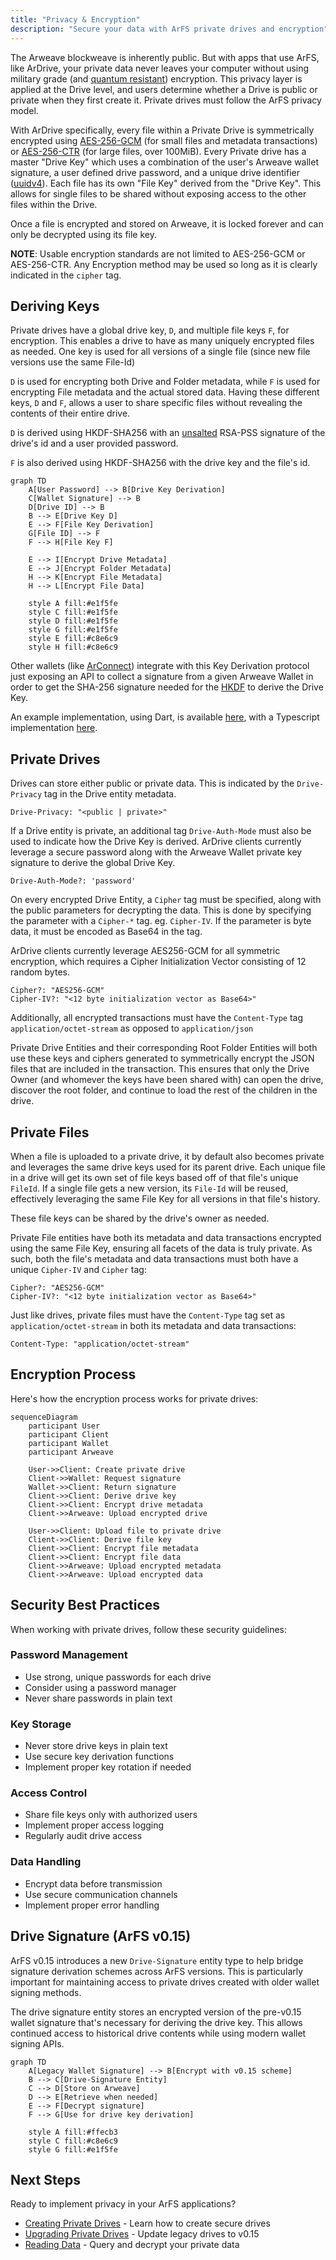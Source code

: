```yaml
---
title: "Privacy & Encryption"
description: "Secure your data with ArFS private drives and encryption"
---
```


The Arweave blockweave is inherently public. But with apps that use ArFS, like ArDrive, your private data never leaves your computer without using military grade (and [quantum resistant](https://blog.boot.dev/cryptography/is-aes-256-quantum-resistant/#:~:text=Symmetric%20encryption%2C%20or%20more%20specifically,key%20sizes%20are%20large%20enough)) encryption. This privacy layer is applied at the Drive level, and users determine whether a Drive is public or private when they first create it. Private drives must follow the ArFS privacy model.

With ArDrive specifically, every file within a Private Drive is symmetrically encrypted using [AES-256-GCM](https://iopscience.iop.org/article/10.1088/1742-6596/1019/1/012008/pdf) (for small files and metadata transactions) or [AES-256-CTR](https://xilinx.github.io/Vitis_Libraries/security/2020.1/guide_L1/internals/ctr.html) (for large files, over 100MiB). Every Private drive has a master "Drive Key" which uses a combination of the user's Arweave wallet signature, a user defined drive password, and a unique drive identifier ([uuidv4](https://en.wikipedia.org/wiki/Universally_unique_identifier)). Each file has its own "File Key" derived from the "Drive Key". This allows for single files to be shared without exposing access to the other files within the Drive.

Once a file is encrypted and stored on Arweave, it is locked forever and can only be decrypted using its file key.

**NOTE**: Usable encryption standards are not limited to AES-256-GCM or AES-256-CTR. Any Encryption method may be used so long as it is clearly indicated in the `cipher` tag.

## Deriving Keys

Private drives have a global drive key, `D`, and multiple file keys `F`, for encryption. This enables a drive to have as many uniquely encrypted files as needed. One key is used for all versions of a single file (since new file versions use the same File-Id)

`D` is used for encrypting both Drive and Folder metadata, while `F` is used for encrypting File metadata and the actual stored data. Having these different keys, `D` and `F`, allows a user to share specific files without revealing the contents of their entire drive.

`D` is derived using HKDF-SHA256 with an [unsalted](<https://en.wikipedia.org/wiki/Salt_(cryptography)>) RSA-PSS signature of the drive's id and a user provided password.

`F` is also derived using HKDF-SHA256 with the drive key and the file's id.

```mermaid
graph TD
    A[User Password] --> B[Drive Key Derivation]
    C[Wallet Signature] --> B
    D[Drive ID] --> B
    B --> E[Drive Key D]
    E --> F[File Key Derivation]
    G[File ID] --> F
    F --> H[File Key F]

    E --> I[Encrypt Drive Metadata]
    E --> J[Encrypt Folder Metadata]
    H --> K[Encrypt File Metadata]
    H --> L[Encrypt File Data]

    style A fill:#e1f5fe
    style C fill:#e1f5fe
    style D fill:#e1f5fe
    style G fill:#e1f5fe
    style E fill:#c8e6c9
    style H fill:#c8e6c9
```

Other wallets (like [ArConnect](https://www.arconnect.io/)) integrate with this Key Derivation protocol just exposing an API to collect a signature from a given Arweave Wallet in order to get the SHA-256 signature needed for the [HKDF](https://en.wikipedia.org/wiki/HKDF) to derive the Drive Key.

An example implementation, using Dart, is available [here](https://github.com/ardriveapp/ardrive-web/blob/187b3fb30808bda452123c2b18931c898df6a3fb/docs/private_drive_kdf_reference.dart), with a Typescript implementation [here](https://github.com/ardriveapp/ardrive-core-js/blob/f19da30efd30a4370be53c9b07834eae764f8535/src/utils/crypto.ts).

## Private Drives

Drives can store either public or private data. This is indicated by the `Drive-Privacy` tag in the Drive entity metadata.

```
Drive-Privacy: "<public | private>"
```

If a Drive entity is private, an additional tag `Drive-Auth-Mode` must also be used to indicate how the Drive Key is derived. ArDrive clients currently leverage a secure password along with the Arweave Wallet private key signature to derive the global Drive Key.

```
Drive-Auth-Mode?: 'password'
```

On every encrypted Drive Entity, a `Cipher` tag must be specified, along with the public parameters for decrypting the data. This is done by specifying the parameter with a `Cipher-*` tag. eg. `Cipher-IV`. If the parameter is byte data, it must be encoded as Base64 in the tag.

ArDrive clients currently leverage AES256-GCM for all symmetric encryption, which requires a Cipher Initialization Vector consisting of 12 random bytes.

```
Cipher?: "AES256-GCM"
Cipher-IV?: "<12 byte initialization vector as Base64>"
```

Additionally, all encrypted transactions must have the `Content-Type` tag `application/octet-stream` as opposed to `application/json`

Private Drive Entities and their corresponding Root Folder Entities will both use these keys and ciphers generated to symmetrically encrypt the JSON files that are included in the transaction. This ensures that only the Drive Owner (and whomever the keys have been shared with) can open the drive, discover the root folder, and continue to load the rest of the children in the drive.

## Private Files

When a file is uploaded to a private drive, it by default also becomes private and leverages the same drive keys used for its parent drive. Each unique file in a drive will get its own set of file keys based off of that file's unique `FileId`. If a single file gets a new version, its `File-Id` will be reused, effectively leveraging the same File Key for all versions in that file's history.

These file keys can be shared by the drive's owner as needed.

Private File entities have both its metadata and data transactions encrypted using the same File Key, ensuring all facets of the data is truly private. As such, both the file's metadata and data transactions must both have a unique `Cipher-IV` and `Cipher` tag:

```
Cipher?: "AES256-GCM"
Cipher-IV?: "<12 byte initialization vector as Base64>"
```

Just like drives, private files must have the `Content-Type` tag set as `application/octet-stream` in both its metadata and data transactions:

```
Content-Type: "application/octet-stream"
```

## Encryption Process

Here's how the encryption process works for private drives:

```mermaid
sequenceDiagram
    participant User
    participant Client
    participant Wallet
    participant Arweave

    User->>Client: Create private drive
    Client->>Wallet: Request signature
    Wallet->>Client: Return signature
    Client->>Client: Derive drive key
    Client->>Client: Encrypt drive metadata
    Client->>Arweave: Upload encrypted drive

    User->>Client: Upload file to private drive
    Client->>Client: Derive file key
    Client->>Client: Encrypt file metadata
    Client->>Client: Encrypt file data
    Client->>Arweave: Upload encrypted metadata
    Client->>Arweave: Upload encrypted data
```

## Security Best Practices

When working with private drives, follow these security guidelines:

### Password Management

- Use strong, unique passwords for each drive
- Consider using a password manager
- Never share passwords in plain text

### Key Storage

- Never store drive keys in plain text
- Use secure key derivation functions
- Implement proper key rotation if needed

### Access Control

- Share file keys only with authorized users
- Implement proper access logging
- Regularly audit drive access

### Data Handling

- Encrypt data before transmission
- Use secure communication channels
- Implement proper error handling

## Drive Signature (ArFS v0.15)

ArFS v0.15 introduces a new `Drive-Signature` entity type to help bridge signature derivation schemes across ArFS versions. This is particularly important for maintaining access to private drives created with older wallet signing methods.

The drive signature entity stores an encrypted version of the pre-v0.15 wallet signature that's necessary for deriving the drive key. This allows continued access to historical drive contents while using modern wallet signing APIs.

```mermaid
graph TD
    A[Legacy Wallet Signature] --> B[Encrypt with v0.15 scheme]
    B --> C[Drive-Signature Entity]
    C --> D[Store on Arweave]
    D --> E[Retrieve when needed]
    E --> F[Decrypt signature]
    F --> G[Use for drive key derivation]

    style A fill:#ffecb3
    style C fill:#c8e6c9
    style G fill:#e1f5fe
```

## Next Steps

Ready to implement privacy in your ArFS applications?

- [Creating Private Drives](/build/advanced/arfs/creating-drives) - Learn how to create secure drives
- [Upgrading Private Drives](/build/advanced/arfs/upgrading-drives) - Update legacy drives to v0.15
- [Reading Data](/build/advanced/arfs/reading-data) - Query and decrypt your private data
